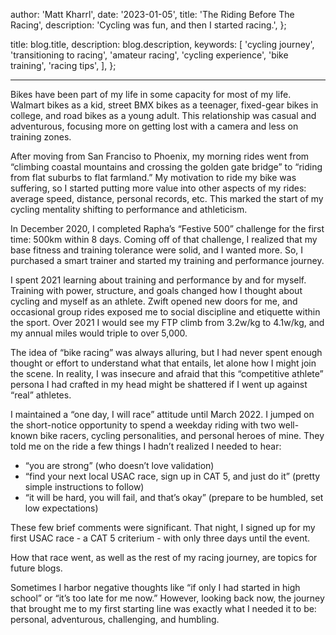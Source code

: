 
  author: 'Matt Kharrl',
  date: '2023-01-05',
  title: 'The Riding Before The Racing',
  description: 'Cycling was fun, and then I started racing.',
};

  title: blog.title,
  description: blog.description,
  keywords: [
    'cycling journey',
    'transitioning to racing',
    'amateur racing',
    'cycling experience',
    'bike training',
    'racing tips',
  ],
};


---

<MdxImage
  src={opengraphImage}
  alt="my friend samyak and myself standing atop Mount Umunhum"
/>

Bikes have been part of my life in some capacity for most of my life. Walmart bikes as a kid, street BMX bikes as a teenager, fixed-gear bikes in college, and road bikes as a young adult. This relationship was casual and adventurous, focusing more on getting lost with a camera and less on training zones.

After moving from San Franciso to Phoenix, my morning rides went from “climbing coastal mountains and crossing the golden gate bridge” to “riding from flat suburbs to flat farmland.” My motivation to ride my bike was suffering, so I started putting more value into other aspects of my rides: average speed, distance, personal records, etc. This marked the start of my cycling mentality shifting to performance and athleticism.

In December 2020, I completed Rapha’s “Festive 500” challenge for the first time: 500km within 8 days. Coming off of that challenge, I realized that my base fitness and training tolerance were solid, and I wanted more. So, I purchased a smart trainer and started my training and performance journey.

I spent 2021 learning about training and performance by and for myself. Training with power, structure, and goals changed how I thought about cycling and myself as an athlete. Zwift opened new doors for me, and occasional group rides exposed me to social discipline and etiquette within the sport. Over 2021 I would see my FTP climb from 3.2w/kg to 4.1w/kg, and my annual miles would triple to over 5,000.

The idea of “bike racing” was always alluring, but I had never spent enough thought or effort to understand what that entails, let alone how I might join the scene. In reality, I was insecure and afraid that this “competitive athlete” persona I had crafted in my head might be shattered if I went up against “real” athletes.

I maintained a “one day, I will race” attitude until March 2022. I jumped on the short-notice opportunity to spend a weekday riding with two well-known bike racers, cycling personalities, and personal heroes of mine. They told me on the ride a few things I hadn’t realized I needed to hear:

- “you are strong” (who doesn’t love validation)
- “find your next local USAC race, sign up in CAT 5, and just do it” (pretty simple instructions to follow)
- “it will be hard, you will fail, and that’s okay” (prepare to be humbled, set low expectations)

These few brief comments were significant. That night, I signed up for my first USAC race - a CAT 5 criterium - with only three days until the event.

How that race went, as well as the rest of my racing journey, are topics for future blogs.

Sometimes I harbor negative thoughts like “if only I had started in high school” or “it’s too late for me now.” However, looking back now, the journey that brought me to my first starting line was exactly what I needed it to be: personal, adventurous, challenging, and humbling.
